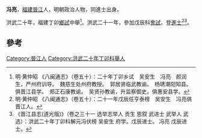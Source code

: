 '''冯亮'''，[[福建|福建]][[晉江|晉江]]人，明朝政治人物，同進士出身。

洪武二十年，福建丁卯[[鄉試|鄉試]]中舉<ref>明·黄仲昭 《八闽通志》（卷五十）：二十年丁卯乡试　吴安生　冯亮　颜润生，严州府训导。　魏慈生处州府教授。　郭居贤临武教谕。　杨琇潮阳知县。俱晋江县学。　郑正石康教谕。　吴贤孙教谕，升监察御史。俱惠安县学。</ref>。洪武二十一年，參加戊辰科[[會試|會試]]，登[[進士|進士]]<ref>明·黄仲昭 《八闽通志》（卷五十）：二十一年戊辰任亨泰榜　吴安生　冯亮俱晋江人。</ref><ref>《晋江县志(道光版)》（卷之三十一 选举志举人 贡生 恩叙 武进士 武举人 武选）：洪武二十年丁卯科解元冯伏榜 吴安生 府学。戊辰进士。 冯亮 戊辰进士。</ref>。

==參考==
{{reflist}}
{{明朝人物小作品}}
{{洪武二十一年戊辰科殿試金榜}}
{{DEFAULTSORT:Feng冯}}
[[Category:晉江人|Category:晉江人]]
[[Category:洪武二十年丁卯科舉人|Category:洪武二十年丁卯科舉人]]